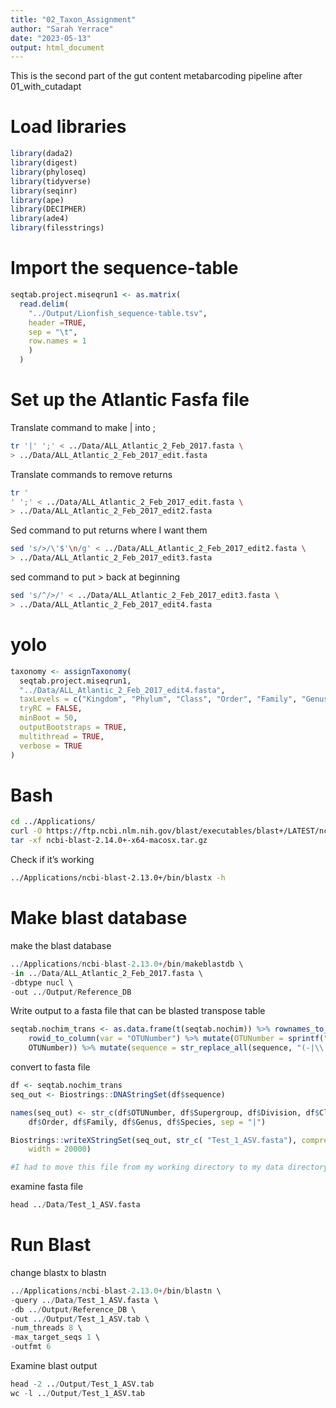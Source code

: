 ```yaml
---
title: "02_Taxon_Assignment"
author: "Sarah Yerrace"
date: "2023-05-13"
output: html_document
---
```


This is the second part of the gut content metabarcoding pipeline after 01_with_cutadapt


# Load libraries

```r
library(dada2)
library(digest)
library(phyloseq)
library(tidyverse)
library(seqinr)
library(ape)
library(DECIPHER)
library(ade4)
library(filesstrings)
```

# Import the sequence-table

```r
seqtab.project.miseqrun1 <- as.matrix(
  read.delim(
    "../Output/Lionfish_sequence-table.tsv",
    header =TRUE,
    sep = "\t",
    row.names = 1
    )
  )
```

# Set up the Atlantic Fasfa file

Translate command to make | into ;
```bash
tr '|' ';' < ../Data/ALL_Atlantic_2_Feb_2017.fasta \
> ../Data/ALL_Atlantic_2_Feb_2017_edit.fasta
```

Translate commands to remove returns
```bash
tr '
' ';' < ../Data/ALL_Atlantic_2_Feb_2017_edit.fasta \
> ../Data/ALL_Atlantic_2_Feb_2017_edit2.fasta
```

Sed command to put returns where I want them
```bash
sed 's/>/\'$'\n/g' < ../Data/ALL_Atlantic_2_Feb_2017_edit2.fasta \
> ../Data/ALL_Atlantic_2_Feb_2017_edit3.fasta
```

sed command to put > back at beginning
```bash
sed 's/^/>/' < ../Data/ALL_Atlantic_2_Feb_2017_edit3.fasta \
> ../Data/ALL_Atlantic_2_Feb_2017_edit4.fasta
```

# yolo

```r
taxonomy <- assignTaxonomy(
  seqtab.project.miseqrun1,
  "../Data/ALL_Atlantic_2_Feb_2017_edit4.fasta",
  taxLevels = c("Kingdom", "Phylum", "Class", "Order", "Family", "Genus", "species"),
  tryRC = FALSE,
  minBoot = 50,
  outputBootstraps = TRUE,
  multithread = TRUE,
  verbose = TRUE
)


```


# Bash

```bash
cd ../Applications/
curl -O https://ftp.ncbi.nlm.nih.gov/blast/executables/blast+/LATEST/ncbi-blast-2.14.0+-x64-macosx.tar.gz
tar -xf ncbi-blast-2.14.0+-x64-macosx.tar.gz
```


Check if it's working

```bash
../Applications/ncbi-blast-2.13.0+/bin/blastx -h
```

# Make blast database

make the blast database

```r
../Applications/ncbi-blast-2.13.0+/bin/makeblastdb \
-in ../Data/ALL_Atlantic_2_Feb_2017.fasta \
-dbtype nucl \
-out ../Output/Reference_DB
```

Write output to a fasta file that can be blasted
transpose table
```r
seqtab.nochim_trans <- as.data.frame(t(seqtab.nochim)) %>% rownames_to_column(var = "sequence") %>% 
    rowid_to_column(var = "OTUNumber") %>% mutate(OTUNumber = sprintf("otu%04d", 
    OTUNumber)) %>% mutate(sequence = str_replace_all(sequence, "(-|\\.)", ""))
```

convert to fasta file
```r
df <- seqtab.nochim_trans
seq_out <- Biostrings::DNAStringSet(df$sequence)

names(seq_out) <- str_c(df$OTUNumber, df$Supergroup, df$Division, df$Class, 
    df$Order, df$Family, df$Genus, df$Species, sep = "|")

Biostrings::writeXStringSet(seq_out, str_c( "Test_1_ASV.fasta"), compress = FALSE, 
    width = 20000)

#I had to move this file from my working directory to my data directory
```

examine fasta file
```r
head ../Data/Test_1_ASV.fasta
```

# Run Blast

change blastx to blastn
```r
../Applications/ncbi-blast-2.13.0+/bin/blastn \
-query ../Data/Test_1_ASV.fasta \
-db ../Output/Reference_DB \
-out ../Output/Test_1_ASV.tab \
-num_threads 8 \
-max_target_seqs 1 \
-outfmt 6
```

Examine blast output
```r
head -2 ../Output/Test_1_ASV.tab
wc -l ../Output/Test_1_ASV.tab
```
